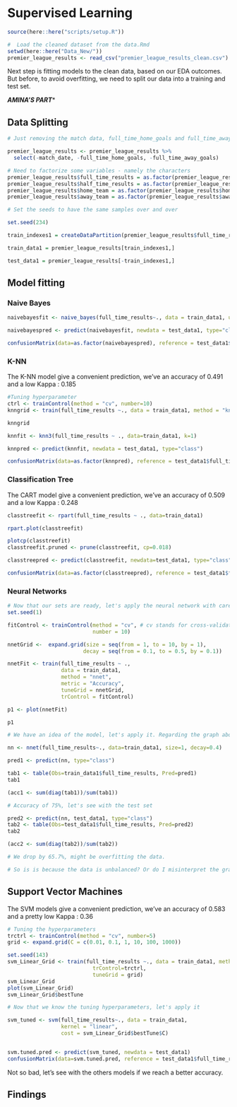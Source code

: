 # Supervised Learning

```r
source(here::here("scripts/setup.R"))
```

```r
#  Load the cleaned dataset from the data.Rmd
setwd(here::here("Data_New/"))
premier_league_results <- read_csv("premier_league_results_clean.csv")
```

Next step is fitting models to the clean data, based on our EDA outcomes. But before, to avoid overfitting, we need to split our data into a training and test set.

***AMINA'S PART****

## Data Splitting

```r
# Just removing the match data, full_time_home_goals and full_time_away_goals

premier_league_results <- premier_league_results %>% 
  select(-match_date, -full_time_home_goals, -full_time_away_goals)

# Need to factorize some variables - namely the characters
premier_league_results$full_time_results = as.factor(premier_league_results$full_time_results)
premier_league_results$half_time_results = as.factor(premier_league_results$half_time_results)
premier_league_results$home_team = as.factor(premier_league_results$home_team)
premier_league_results$away_team = as.factor(premier_league_results$away_team)

# Set the seeds to have the same samples over and over

set.seed(234)

train_indexes1 = createDataPartition(premier_league_results$full_time_results,p=0.8,list=FALSE)

train_data1 = premier_league_results[train_indexes1,]

test_data1 = premier_league_results[-train_indexes1,]
```

## Model fitting

### Naive Bayes

```r
naivebayesfit <- naive_bayes(full_time_results~., data = train_data1, usekernel=TRUE)

naivebayespred <- predict(naivebayesfit, newdata = test_data1, type="class")

confusionMatrix(data=as.factor(naivebayespred), reference = test_data1$full_time_results)
```


### K-NN
The K-NN model give a convenient prediction, we've an accuracy of 0.491 and a low Kappa : 0.185

```r
#Tuning hyperparameter
ctrl <- trainControl(method = "cv", number=10)
knngrid <- train(full_time_results ~., data = train_data1, method = "knn", trControl=ctrl, tuneGrid = data.frame(k=c(1,2,5,10,50,100)))

knngrid
```

```r
knnfit <- knn3(full_time_results ~ ., data=train_data1, k=1)

knnpred <- predict(knnfit, newdata = test_data1, type="class")

confusionMatrix(data=as.factor(knnpred), reference = test_data1$full_time_results)
```


### Classification Tree
The CART model give a convenient prediction, we've an accuracy of 0.509 and a low Kappa : 0.248


```r
classtreefit <- rpart(full_time_results ~ ., data=train_data1)

rpart.plot(classtreefit)

plotcp(classtreefit)
classtreefit.pruned <- prune(classtreefit, cp=0.018)

classtreepred <- predict(classtreefit, newdata=test_data1, type="class")

confusionMatrix(data=as.factor(classtreepred), reference = test_data1$full_time_results)
```

### Neural Networks

```r
# Now that our sets are ready, let's apply the neural network with caret
set.seed(1)

fitControl <- trainControl(method = "cv", # cv stands for cross-validation 
                           number = 10)

nnetGrid <-  expand.grid(size = seq(from = 1, to = 10, by = 1),
                        decay = seq(from = 0.1, to = 0.5, by = 0.1))

nnetFit <- train(full_time_results ~ ., 
                 data = train_data1,
                 method = "nnet",
                 metric = "Accuracy",
                 tuneGrid = nnetGrid,
                 trControl = fitControl)

p1 <- plot(nnetFit)

p1
```

```r
# We have an idea of the model, let's apply it. Regarding the graph above, choose decay of 0.4 and size of 9 nodes.

nn <- nnet(full_time_results~., data=train_data1, size=1, decay=0.4)

pred1 <- predict(nn, type="class")

tab1 <- table(Obs=train_data1$full_time_results, Pred=pred1)
tab1

(acc1 <- sum(diag(tab1))/sum(tab1))

# Accuracy of 75%, let's see with the test set

pred2 <- predict(nn, test_data1, type="class")
tab2 <- table(Obs=test_data1$full_time_results, Pred=pred2)
tab2

(acc2 <- sum(diag(tab2))/sum(tab2))

# We drop by 65.7%, might be overfitting the data.

# So is is because the data is unbalanced? Or do I misinterpret the graph above.
```

## Support Vector Machines

The SVM models give a convenient prediction, we've an accuracy of 0.583 and a pretty low Kappa : 0.36
```r
# Tuning the hyperparameters
trctrl <- trainControl(method = "cv", number=5)
grid <- expand.grid(C = c(0.01, 0.1, 1, 10, 100, 1000))

set.seed(143)
svm_Linear_Grid <- train(full_time_results ~., data = train_data1, method = "svmLinear",
                           trControl=trctrl,
                           tuneGrid = grid)
svm_Linear_Grid
plot(svm_Linear_Grid)
svm_Linear_Grid$bestTune
```

```r
# Now that we know the tuning hyperparameters, let's apply it

svm_tuned <- svm(full_time_results~., data = train_data1,
                 kernel = "linear",
                 cost = svm_Linear_Grid$bestTune$C)


svm.tuned.pred <- predict(svm_tuned, newdata = test_data1)
confusionMatrix(data=svm.tuned.pred, reference = test_data1$full_time_results)
```

Not so bad, let's see with the others models if we reach a better accuracy.

## Findings



